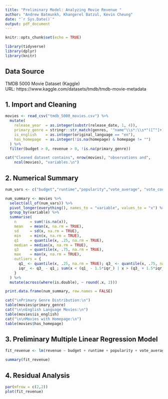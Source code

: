 ```yaml
---
title: "Preliminary Model: Analyzing Movie Revenue "
author: "Andrew Batmunkh, Khangerel Batzul, Kevin Cheung"
date: "`r Sys.Date()`"
output: pdf_document
---
```


```r
knitr::opts_chunk$set(echo = TRUE)

library(tidyverse)
library(dplyr)
library(knitr)
```

## Data Source

TMDB 5000 Movie Dataset (Kaggle)  
URL: https://www.kaggle.com/datasets/tmdb/tmdb-movie-metadata

## 1. Import and Cleaning

```r
movies <- read_csv("tmdb_5000_movies.csv") %>%
  mutate(
    release_year  = as.integer(substr(release_date, 1, 4)),
    primary_genre = stringr::str_match(genres, '"name"\\s*:\\s*"([^"]+)"')[,2],
    is_english    = as.integer(original_language == "en"),       
    has_homepage  = as.integer(!is.na(homepage) & homepage != "")
  ) %>%
  filter(budget > 0, revenue > 0, !is.na(primary_genre))

cat("Cleaned dataset contains", nrow(movies), "observations and", 
    ncol(movies), "variables.\n")
```

## 2. Numerical Summary 

```r
num_vars <- c("budget","runtime","popularity","vote_average", "vote_count","release_year")

num_summary <- movies %>%
  select(all_of(num_vars)) %>%
  pivot_longer(everything(), names_to = "variable", values_to = "x") %>%
  group_by(variable) %>%
  summarise(
    n      = sum(!is.na(x)),
    mean   = mean(x, na.rm = TRUE),
    sd     = sd(x, na.rm = TRUE),
    min    = min(x, na.rm = TRUE),
    q1     = quantile(x, .25, na.rm = TRUE),
    median = median(x, na.rm = TRUE),
    q3     = quantile(x, .75, na.rm = TRUE),
    max    = max(x, na.rm = TRUE),
    outliers = {
      q1_ <- quantile(x, .25, na.rm = TRUE); q3_ <- quantile(x, .75, na.rm = TRUE)
      iqr_ <- q3_ - q1_; sum(x < (q1_ - 1.5*iqr_) | x > (q3_ + 1.5*iqr_), na.rm = TRUE)
    }
  ) %>%
  mutate(across(where(is.double), ~ round(.x, 2)))

print.data.frame(num_summary, row.names = FALSE)
```

```r
cat("\nPrimary Genre Distribution:\n")  
table(movies$primary_genre)
cat("\n\nEnglish Language Movies:\n") 
table(movies$is_english)
cat("\n\nMovies with Homepage:\n")  
table(movies$has_homepage)
```

## 3. Preliminary Multiple Linear Regression Model

```r
fit_revenue <- lm(revenue ~ budget + runtime + popularity + vote_average + vote_count + release_year + is_english + has_homepage + primary_genre + budget:primary_genre, data = movies)

summary(fit_revenue)
```

## 4. Residual Analysis

```r
par(mfrow = c(2,2))
plot(fit_revenue)
```
